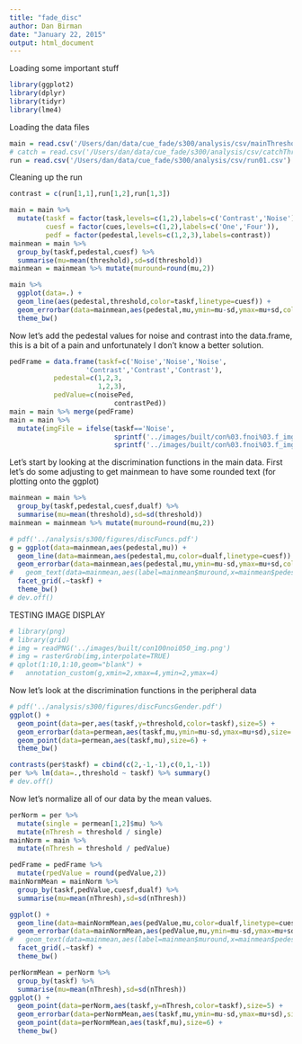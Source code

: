 ```yaml
---
title: "fade_disc"
author: Dan Birman
date: "January 22, 2015"
output: html_document
---
```


Loading some important stuff

```r
library(ggplot2)
library(dplyr)
library(tidyr)
library(lme4)
```

Loading the data files

```r
main = read.csv('/Users/dan/data/cue_fade/s300/analysis/csv/mainThresholds.csv')
# catch = read.csv('/Users/dan/data/cue_fade/s300/analysis/csv/catchThresholds.csv')
run = read.csv('/Users/dan/data/cue_fade/s300/analysis/csv/run01.csv')
```

Cleaning up the run

```r
contrast = c(run[1,1],run[1,2],run[1,3])
```

```r
main = main %>%
  mutate(taskf = factor(task,levels=c(1,2),labels=c('Contrast','Noise')),
         cuesf = factor(cues,levels=c(1,2),labels=c('One','Four')),
         pedf = factor(pedestal,levels=c(1,2,3),labels=contrast))
mainmean = main %>% 
  group_by(taskf,pedestal,cuesf) %>% 
  summarise(mu=mean(threshold),sd=sd(threshold))
mainmean = mainmean %>% mutate(muround=round(mu,2))
```

```r
main %>%
  ggplot(data=.) +
  geom_line(aes(pedestal,threshold,color=taskf,linetype=cuesf)) +
  geom_errorbar(data=mainmean,aes(pedestal,mu,ymin=mu-sd,ymax=mu+sd,color=taskf,linetype=cuesf)) +
  theme_bw()
```




Now let's add the pedestal values for noise and contrast into the data.frame, this is a bit of a pain and unfortunately I don't know a better solution.
```r
pedFrame = data.frame(taskf=c('Noise','Noise','Noise',
                   'Contrast','Contrast','Contrast'),
           pedestal=c(1,2,3,
                      1,2,3),
           pedValue=c(noisePed,
                          contrastPed))
main = main %>% merge(pedFrame)
main = main %>%
  mutate(imgFile = ifelse(taskf=='Noise',
                          sprintf('../images/built/con%03.fnoi%03.f_img.png',50,(threshold+pedValue)*100),
                          sprintf('../images/built/con%03.fnoi%03.f_img.png',(threshold+pedValue)*100,50)))
```


Let's start by looking at the discrimination functions in the main data. First let's do some adjusting to get mainmean to have some rounded text (for plotting onto the ggplot)

```r
mainmean = main %>% 
  group_by(taskf,pedestal,cuesf,dualf) %>% 
  summarise(mu=mean(threshold),sd=sd(threshold))
mainmean = mainmean %>% mutate(muround=round(mu,2))
```


```r
# pdf('../analysis/s300/figures/discFuncs.pdf')
g = ggplot(data=mainmean,aes(pedestal,mu)) +
  geom_line(data=mainmean,aes(pedestal,mu,color=dualf,linetype=cuesf)) +
  geom_errorbar(data=mainmean,aes(pedestal,mu,ymin=mu-sd,ymax=mu+sd,color=dualf,linetype=cuesf),width=.1) +
#   geom_text(data=mainmean,aes(label=mainmean$muround,x=mainmean$pedestal+.2,y=mainmean$mu)) +
  facet_grid(.~taskf) +
  theme_bw()
# dev.off()
```

TESTING IMAGE DISPLAY
```r
# library(png)
# library(grid)
# img = readPNG('../images/built/con100noi050_img.png')
# img = rasterGrob(img,interpolate=TRUE)
# qplot(1:10,1:10,geom="blank") +
#   annotation_custom(g,xmin=2,xmax=4,ymin=2,ymax=4)
```

Now let's look at the discrimination functions in the peripheral data

```r
# pdf('../analysis/s300/figures/discFuncsGender.pdf')
ggplot() +
  geom_point(data=per,aes(taskf,y=threshold,color=taskf),size=5) +
  geom_errorbar(data=permean,aes(taskf,mu,ymin=mu-sd,ymax=mu+sd),size=.5,width=.3) +
  geom_point(data=permean,aes(taskf,mu),size=6) +
  theme_bw()

contrasts(per$taskf) = cbind(c(2,-1,-1),c(0,1,-1))
per %>% lm(data=.,threshold ~ taskf) %>% summary()
# dev.off()
```

Now let's normalize all of our data by the mean values.

```r
perNorm = per %>%
  mutate(single = permean[1,2]$mu) %>%
  mutate(nThresh = threshold / single)
mainNorm = main %>%
  mutate(nThresh = threshold / pedValue)
```

```r
pedFrame = pedFrame %>%
  mutate(rpedValue = round(pedValue,2))
mainNormMean = mainNorm %>%
  group_by(taskf,pedValue,cuesf,dualf) %>% 
  summarise(mu=mean(nThresh),sd=sd(nThresh))
```

```r
ggplot() +
  geom_line(data=mainNormMean,aes(pedValue,mu,color=dualf,linetype=cuesf)) +
  geom_errorbar(data=mainNormMean,aes(pedValue,mu,ymin=mu-sd,ymax=mu+sd,color=dualf,linetype=cuesf),width=.03) +
#   geom_text(data=mainmean,aes(label=mainmean$muround,x=mainmean$pedestal+.2,y=mainmean$mu)) +
  facet_grid(.~taskf) +
  theme_bw()
```

```r
perNormMean = perNorm %>%
  group_by(taskf) %>%
  summarise(mu=mean(nThresh),sd=sd(nThresh))
ggplot() +
  geom_point(data=perNorm,aes(taskf,y=nThresh,color=taskf),size=5) +
  geom_errorbar(data=perNormMean,aes(taskf,mu,ymin=mu-sd,ymax=mu+sd),size=.5,width=.3) +
  geom_point(data=perNormMean,aes(taskf,mu),size=6) +
  theme_bw()
```
